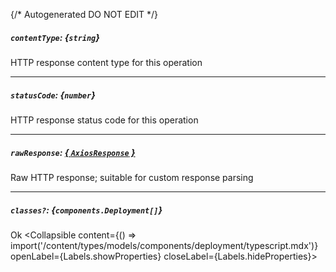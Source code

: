 {/* Autogenerated DO NOT EDIT  */}

##### `contentType`: *{`string`}*
HTTP response content type for this operation

---
##### `statusCode`: *{`number`}*
HTTP response status code for this operation

---
##### `rawResponse`: [*{ `AxiosResponse` }*](https://axios-http.com/docs/res_schema)
Raw HTTP response; suitable for custom response parsing

---
##### `classes?`: *{`components.Deployment[]`}*
Ok
<Collapsible content={() => import('/content/types/models/components/deployment/typescript.mdx')} openLabel={Labels.showProperties} closeLabel={Labels.hideProperties}>
</Collapsible>


